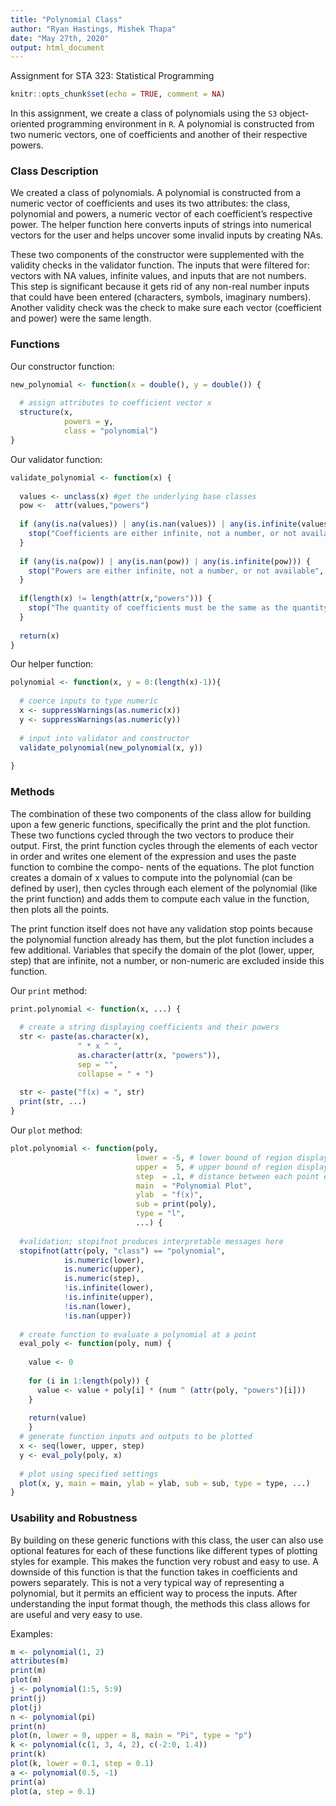 ```yaml
---
title: "Polynomial Class"
author: "Ryan Hastings, Mishek Thapa"
date: "May 27th, 2020"
output: html_document
---
```


Assignment for STA 323: Statistical Programming

```r
knitr::opts_chunk$set(echo = TRUE, comment = NA)
```

In this assignment, we create a class of polynomials using the `S3` object-oriented programming environment in `R`. A polynomial is 
constructed from two numeric vectors, one of coefficients and another of their 
respective powers.


### Class Description
We created a class of polynomials. A polynomial is constructed from a numeric 
vector of coefficients and uses its two attributes: the class, polynomial 
and powers, a numeric vector of each coefficient's respective power. The helper 
function here converts inputs of strings into numerical vectors for the user and
helps uncover some invalid inputs by creating NAs.

These two components of the constructor were supplemented with the validity 
checks in the validator function. The inputs that were filtered for: vectors 
with NA values, infinite values, and inputs that are not numbers. This step 
is significant because it gets rid of any non-real number inputs that could 
have been entered (characters, symbols, imaginary numbers). Another validity 
check was the check to make sure each vector (coefficient and power) were 
the same length.

### Functions
Our constructor function:

```r
new_polynomial <- function(x = double(), y = double()) {
  
  # assign attributes to coefficient vector x
  structure(x, 
            powers = y,
            class = "polynomial")
}
```


Our validator function: 

```r
validate_polynomial <- function(x) {
  
  values <- unclass(x) #get the underlying base classes
  pow <-  attr(values,"powers")
  
  if (any(is.na(values)) | any(is.nan(values)) | any(is.infinite(values))) {
    stop("Coefficients are either infinite, not a number, or not available",call. = FALSE)
  }
  
  if (any(is.na(pow)) | any(is.nan(pow)) | any(is.infinite(pow))) {
    stop("Powers are either infinite, not a number, or not available", call. = FALSE)
  }
  
  if(length(x) != length(attr(x,"powers"))) {
    stop("The quantity of coefficients must be the same as the quantity of powers",call. = FALSE)
  }
  
  return(x)
}
```


Our helper function:

```r
polynomial <- function(x, y = 0:(length(x)-1)){
  
  # coerce inputs to type numeric
  x <- suppressWarnings(as.numeric(x))
  y <- suppressWarnings(as.numeric(y))
  
  # input into validator and constructor
  validate_polynomial(new_polynomial(x, y))
  
}
```

### Methods

The combination of these two components of the class allow for building upon
a few generic functions, specifically the print and the plot function. These 
two functions cycled through the two vectors to produce their output. First, the 
print function cycles through the elements of each vector in order and writes
one element of the expression and uses the paste function to combine the compo-
nents of the equations. The plot function creates a domain of x values to compute 
into the polynomial (can be defined by user), then cycles through each element
of the polynomial (like the print function) and adds them to compute each value
in the function, then plots all the points. 

The print function itself does not have any validation stop points because the 
polynomial function already has them, but the plot function includes a few additional.
Variables that specify the domain of the plot (lower, upper, step) that are infinite, not a 
number, or non-numeric are excluded inside this function. 


Our `print` method:

```r
print.polynomial <- function(x, ...) {
  
  # create a string displaying coefficients and their powers
  str <- paste(as.character(x), 
               " * x ^ ", 
               as.character(attr(x, "powers")),
               sep = "", 
               collapse = " + ")
  
  str <- paste("f(x) = ", str)
  print(str, ...)
}
```


Our `plot` method:

```r
plot.polynomial <- function(poly, 
                            lower = -5, # lower bound of region displayed
                            upper =  5, # upper bound of region displayed
                            step  = .1, # distance between each point evaluated
                            main  = "Polynomial Plot",
                            ylab  = "f(x)",
                            sub = print(poly),
                            type = "l",
                            ...) {
  
  #validation; stopifnot produces interpretable messages here
  stopifnot(attr(poly, "class") == "polynomial",
            is.numeric(lower),
            is.numeric(upper),
            is.numeric(step),
            !is.infinite(lower),
            !is.infinite(upper),
            !is.nan(lower),
            !is.nan(upper))
  
  # create function to evaluate a polynomial at a point
  eval_poly <- function(poly, num) {
  
    value <- 0
    
    for (i in 1:length(poly)) {
      value <- value + poly[i] * (num ^ (attr(poly, "powers")[i]))
    }
    
    return(value)
    }
  # generate function inputs and outputs to be plotted
  x <- seq(lower, upper, step)
  y <- eval_poly(poly, x)
  
  # plot using specified settings
  plot(x, y, main = main, ylab = ylab, sub = sub, type = type, ...)
}
```

### Usability and Robustness
By building on these generic functions with this class, the user can also use optional
features for each of these functions like different types of plotting styles for example.
This makes the function very robust and easy to use. A downside of this 
function is that the function takes in coefficients and powers separately. This
is not a very typical way of representing a polynomial, but it permits an efficient 
way to process the inputs. After understanding the input format though, the methods 
this class allows for are useful and very easy to use.  

Examples:

```r
m <- polynomial(1, 2)
attributes(m)
print(m)
plot(m)
j <- polynomial(1:5, 5:9)
print(j)
plot(j)
n <- polynomial(pi)
print(n)
plot(n, lower = 0, upper = 8, main = "Pi", type = "p")
k <- polynomial(c(1, 3, 4, 2), c(-2:0, 1.4)) 
print(k)
plot(k, lower = 0.1, step = 0.1)
a <- polynomial(0.5, -1)
print(a)
plot(a, step = 0.1)
```








